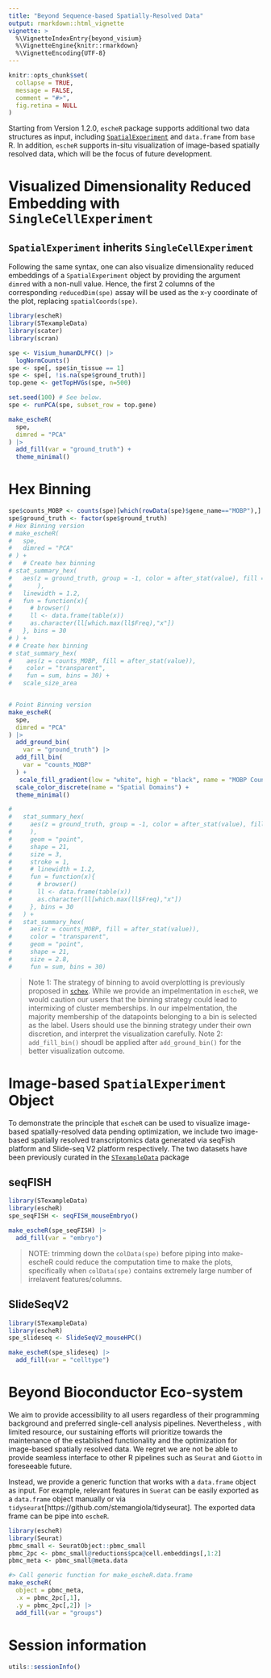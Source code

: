 ```yaml
---
title: "Beyond Sequence-based Spatially-Resolved Data"
output: rmarkdown::html_vignette
vignette: >
  %\VignetteIndexEntry{beyond_visium}
  %\VignetteEngine{knitr::rmarkdown}
  %\VignetteEncoding{UTF-8}
---
```


```r
knitr::opts_chunk$set(
  collapse = TRUE,
  message = FALSE,
  comment = "#>",
  fig.retina = NULL
)
```



Starting from Version 1.2.0, `escheR` package supports additional two data structures as input, including [`SpatialExperiment`](https://bioconductor.org/packages/release/bioc/html/SpatialExperiment.html) and `data.frame` from `base` R. In addition, `escheR` supports in-situ visualization of image-based spatially resolved data, which will be the focus of future development. 

# Visualized Dimensionality Reduced Embedding with `SingleCellExperiment`

## `SpatialExperiment` inherits `SingleCellExperiment`
Following the same syntax, one can also visualize dimensionality reduced embeddings of a `SpatialExperiment` object by providing the argument `dimred` with a non-null value. Hence, the first 2 columns of the corresponding `reducedDim(spe)` assay will be used as the x-y coordinate of the plot, replacing `spatialCoords(spe)`.

```r
library(escheR)
library(STexampleData)
library(scater)
library(scran)

spe <- Visium_humanDLPFC() |> 
  logNormCounts()
spe <- spe[, spe$in_tissue == 1]
spe <- spe[, !is.na(spe$ground_truth)]
top.gene <- getTopHVGs(spe, n=500)

set.seed(100) # See below.
spe <- runPCA(spe, subset_row = top.gene) 

make_escheR(
  spe,
  dimred = "PCA"
) |> 
  add_fill(var = "ground_truth") +
  theme_minimal()
```

# Hex Binning
```r
spe$counts_MOBP <- counts(spe)[which(rowData(spe)$gene_name=="MOBP"),]
spe$ground_truth <- factor(spe$ground_truth)
# Hex Binning version
# make_escheR(
#   spe,
#   dimred = "PCA"
# ) +
#   # Create hex binning
# stat_summary_hex(
#   aes(z = ground_truth, group = -1, color = after_stat(value), fill = after_stat(rep(NA_integer_, length(value)))
#       ),
#   linewidth = 1.2,
#   fun = function(x){
#     # browser()
#     ll <- data.frame(table(x))
#     as.character(ll[which.max(ll$Freq),"x"])
#   }, bins = 30
# ) +
# # Create hex binning
# stat_summary_hex(
#    aes(z = counts_MOBP, fill = after_stat(value)),
#    color = "transparent",
#    fun = sum, bins = 30) +
#   scale_size_area


# Point Binning version
make_escheR(
  spe,
  dimred = "PCA"
) |> 
  add_ground_bin(
    var = "ground_truth") |> 
  add_fill_bin(
    var = "counts_MOBP"
  ) +
   scale_fill_gradient(low = "white", high = "black", name = "MOBP Count")+
  scale_color_discrete(name = "Spatial Domains") +
  theme_minimal()

# 
#   stat_summary_hex(
#     aes(z = ground_truth, group = -1, color = after_stat(value), fill = after_stat(rep(NA_integer_, length(value)))
#     ),
#     geom = "point",
#     shape = 21,
#     size = 3,
#     stroke = 1,
#     # linewidth = 1.2,
#     fun = function(x){
#       # browser()
#       ll <- data.frame(table(x))
#       as.character(ll[which.max(ll$Freq),"x"])
#     }, bins = 30
#   ) +
#   stat_summary_hex(
#     aes(z = counts_MOBP, fill = after_stat(value)),
#     color = "transparent",
#     geom = "point",
#     shape = 21,
#     size = 2.8,
#     fun = sum, bins = 30)
```
> Note 1: The strategy of binning to avoid overplotting is previously proposed in [`schex`](https://www.bioconductor.org/packages/release/bioc/html/schex.html). While we provide an impelmentation in `escheR`, we would caution our users that the binning strategy could lead to intermixing of cluster memberships. In our impelmentation, the majority membership of the datapoints belonging to a bin is selected as the label. Users should use the binning strategy under their own discretion, and interpret the visualization carefully. 
> Note 2: `add_fill_bin()` shoudl be applied after `add_ground_bin()` for the better visualization outcome.

# Image-based `SpatialExperiment` Object
To demonstrate the principle that `escheR` can be used to visualize image-based spatially-resolved data pending optimization, we include two image-based spatially resolved transcriptomics data generated via seqFish platform and Slide-seq V2 platform respectively. The two datasets have been previously curated in the [`STexampleData`](https://bioconductor.org/packages/release/data/experiment/vignettes/STexampleData/inst/doc/STexampleData_overview.html) package

## seqFISH
```r
library(STexampleData)
library(escheR)
spe_seqFISH <- seqFISH_mouseEmbryo()

make_escheR(spe_seqFISH) |>
  add_fill(var = "embryo")
```

> NOTE: trimming down the `colData(spe)` before piping into make-escheR could reduce the computation time to make the plots, specifically when `colData(spe)` contains extremely large number of irrelavent features/columns.


## SlideSeqV2
```r
library(STexampleData)
library(escheR)
spe_slideseq <- SlideSeqV2_mouseHPC()

make_escheR(spe_slideseq) |>
  add_fill(var = "celltype")
```

# Beyond Bioconductor Eco-system
We aim to provide accessibility to all users regardless of their programming background and preferred single-cell analysis pipelines. Nevertheless , with limited resource, our sustaining efforts will prioritize towards the maintenance of the established functionality and the optimization for image-based spatially resolved data. We regret we are not be able to provide seamless interface to other R pipelines such as `Seurat` and `Giotto` in foreseeable future.

Instead, we provide a generic function that works with a `data.frame` object as input. For example, relevant features in `Suerat` can be easily exported as a `data.frame` object manually or via `tidyseurat`[https://github.com/stemangiola/tidyseurat]. The exported data frame can be pipe into `escheR`.

```r
library(escheR)
library(Seurat)
pbmc_small <- SeuratObject::pbmc_small
pbmc_2pc <- pbmc_small@reductions$pca@cell.embeddings[,1:2]
pbmc_meta <- pbmc_small@meta.data

#> Call generic function for make_escheR.data.frame
make_escheR(
  object = pbmc_meta,
  .x = pbmc_2pc[,1],
  .y = pbmc_2pc[,2]) |> 
  add_fill(var = "groups")
```


# Session information

```r
utils::sessionInfo()
```
